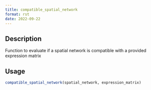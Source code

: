 ```yaml
--- 
title: compatible_spatial_network 
format: rst 
date: 2022-09-22 
--- 
```


## Description

Function to evaluate if a spatial network is compatible
 with a provided expression matrix


## Usage

```r
compatible_spatial_network(spatial_network, expression_matrix)
```


